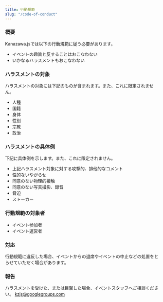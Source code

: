 ```yaml
---
title: 行動規範
slug: "/code-of-conduct"
---
```


### 概要
Kanazawa.jsでは以下の行動規範に従う必要があります。
- イベントの趣旨と反することはおこなわない
- いかなるハラスメントもおこなわない

### ハラスメントの対象
ハラスメントの対象には下記のものが含まれます。また、これに限定されません。
- 人種
- 国籍
- 身体
- 性別
- 宗教
- 政治

### ハラスメントの具体例
下記に具体例を示します。また、これに限定されません。
- 上記ハラスメント対象に対する攻撃的、排他的なコメント
- 性的ないやがらせ
- 同意のない物理的接触
- 同意のない写真撮影、録音
- 脅迫
- ストーカー

### 行動規範の対象者
- イベント参加者
- イベント運営者

### 対応
行動規範に違反した場合、イベントからの退席やイベントの中止などの処置をとらせていただく場合があります。

### 報告
ハラスメントを受けた、または目撃した場合、イベントスタッフへご相談ください。
[kzjs@googlegroups.com](mailto:kzjs@googlegroups.com)
